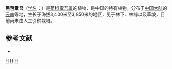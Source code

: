 {{Speciesbox 
| genus = Ligularia
| species = melanocephala
| authority = (Franch.) Hand.-Mazz.
}}

'''黑苞橐吾'''（[[学名|学名]]：{{lang|la|''Ligularia melanocephala''}}）是[[菊科|菊科]][[橐吾属|橐吾属]]的植物，是中国的特有植物。分布于[[中国大陆|中国大陆]]的[[云南|云南]]等地，生长于海拔3,400米至3,850米的地区，见于林下、林缘以及草坡，目前尚未由人工引种栽培。

== 参考文献 ==
<div class="references-small">
* {{cite web| url =http://www.bioinfo.cn/db05/KmzwSpecies.php?action=view&id=4519| title =黑苞橐吾| work =《中国高等植物数据库全库》| publisher =中国科学院微生物研究所| author =昆明植物研究所| accessdate =2009-02-25| deadurl =yes| archiveurl =https://web.archive.org/web/20160305015104/http://www.bioinfo.cn/db05/KmzwSpecies.php?action=view&id=4519| archivedate =2016-03-05}}
</div>
{{Taxonbar|from=Q11179521}}

[[Category:橐吾属|H]]
[[Category:中國特有植物|H]]
[[Category:云南植物|H]]